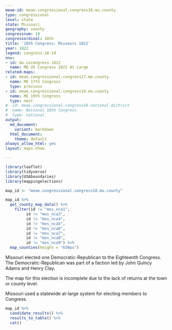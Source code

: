 ```yaml
---
meae-id: meae.congressional.congress18.mo.county
type: congressional
level: state
state: Missouri
geography: county
congressnum: 18
congressordinal: 18th
title: '18th Congress: Missouri 1822'
year: 1822
legend: congress-18-19
nnv:
- id: mo.uscongress.1822
  name: MO US Congress 1822 At Large
related-maps:
- id: meae.congressional.congress17.mo.county
  name: MO 17th Congress
  type: previous
- id: meae.congressional.congress19.mo.county
  name: MO 19th Congress
  type: next
#- id: meae.congressional.congress18.national.district
#  name: National 18th Congress
#  type: national
output:
  md_document:
    variant: markdown
  html_document:
    theme: default
always_allow_html: yes
layout: maps-show

---
```


```r
library(leaflet)
library(tidyverse)
library(USAboundaries)
library(mappingelections)

map_id <- "meae.congressional.congress18.mo.county"
```

<div class="map">

```r
map_id %>%
  get_county_map_data() %>%
    filter(id != "mos_nca1",
         id != "mos_nca3",
         id != "mos_nca4",
         id != "mos_nca5",
         id != "mos_nca6",
         id != "mos_nca7",
         id != "mos_nca8",
         id != "mos_nca9") %>% 
  map_counties(height = "650px")
```

</div>

Missouri elected one Democratic-Republican to the Eighteenth Congress. The Democratic-Republican was part of a faction led by John Quincy Adams and Henry Clay.

The map for this election is incomplete due to the lack of returns at the town or county level.

Missouri used a statewide at-large system for electing members to Congress. 

<div class="results-table">

```r
map_id %>%
  candidate_results() %>%
  results_to_table() %>%
  cat()
```

</div>
